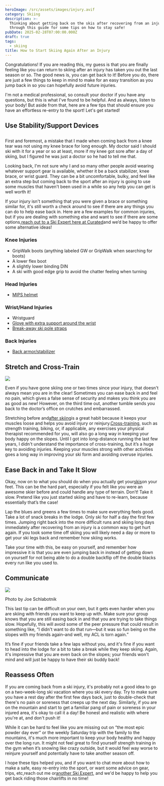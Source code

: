 ```yaml
---
heroImage: /src/assets/images/injury.avif
category: Skiing
description: >-
  Thinking about getting back on the skis after recovering from an injury? Read
  through this guide for some tips on how to stay safe!
pubDate: 2025-02-28T07:00:00.000Z
draft: true
tags:
  - skiing
title: How to Start Skiing Again After an Injury
---
```


Congratulations! If you are reading this, my guess is that you are finally feeling like you can return to skiing after an injury has taken you out the last season or so. The good news is, you can get back to it! Before you do, there are just a few things to keep in mind to make for an easy transition as you jump back in so you can hopefully avoid future injuries.

I'm not a medical professional, so consult your doctor if you have any questions, but this is what I've found to be helpful. And as always, listen to your body! But aside from that, here are a few tips that should ensure you have an effortless re-entry to the sport! Let's get started!

## Use Stability/Support Devices

##

First and foremost, a mistake that I made when coming back from a knee tear was not using my knee brace for long enough. My doctor said I should ski with it for a year or so at least, more if my knee got sore after a day of skiing, but I figured he was just a doctor so he had to tell me that.

Looking back, I'm not sure why I and so many other people avoid wearing whatever support gear is available, whether it be a back stabilizer, knee brace, or wrist guard. They can be a bit uncomfortable, bulky, and feel like an extra step but coming back to the sport after an injury is going to use some muscles that haven't been used in a while so any help you can get is well worth it!

If your injury isn't something that you were given a brace or something similar for, it's still worth a check around to see if there are any things you can do to help ease back in. Here are a few examples for common injuries, but if you are dealing with something else and want to see if there are some options,[reach out to a Ski Expert here at Curated](https://www.curated.com/d/winter-sports?ref=journal)and we’d be happy to offer some alternative ideas!

### Knee Injuries

- GripWalk boots (anything labeled GW or GripWalk when searching for boots)
- A lower flex boot
- A slightly lower binding DIN
- A ski with good edge grip to avoid the chatter feeling when turning

### Head Injuries

- [MIPS helmet](https://www.curated.com/journal/567000/what-is-mips-and-how-can-it-protect-you-from-brain-injury?ref=journal)

### Wrist/Hand Injuries

- Wristguard
- [Glove with extra support around the wrist](https://www.dakine.com/products/wristguard-glove?ref=journal)
- [Break-away ski pole straps](https://www.moosejaw.com/product/scott-usa-scrapper-srs-ski-pole/_10504120?ref=journal)

### Back Injuries

- [Back armor/stabilizer](https://www.amazon.com/POC-System-Racing-Protection-Uranium/dp/B07C8T15HB/ref=sr/_1/_2?keywords=ski+back+protector&qid=1647464745&sr=8-2&ref=journal)

## Stretch and Cross-Train

![](/uploads/injury/stretch.avif)

Even if you have gone skiing one or two times since your injury, that doesn't always mean you are in the clear! Sometimes you can ease back in and feel no pain, which gives a false sense of security and makes you think you are as good as new! However, on the third time out, another tumble sends you back to the doctor’s office on crutches and embarrassed.

Stretching before and[after skiing](https://www.curated.com/journal/709002/the-best-stretches-for-loosening-up-after-a-day-of-skiing?ref=journal)is a great habit because it keeps your muscles loose and helps you avoid injury or reinjury.[Cross-training](https://www.curated.com/journal/44000/9-exercises-to-get-you-ready-for-the-slopes?ref=journal), such as strength training, biking, or, if applicable, any exercises your physical therapist recommended for you, will also go a long way in keeping your body happy on the slopes. Until I got into long-distance running the last few years, I didn't understand the importance of cross-training, but it’s a huge key to avoiding injuries. Keeping your muscles strong with other activities goes a long way in improving your ski form and avoiding overuse injuries.

## Ease Back in and Take It Slow

Okay, now on to what you should do when you actually get your[skis](https://www.curated.com/c/skis?ref=journal)on your feet. This can be the hard part, especially if you felt like you were an awesome skier before and could handle any type of terrain. Don’t! Take it slow. Pretend like you just started skiing and have to re-learn, because essentially that’s the case!

Lap the blues and greens a few times to make sure everything feels good. Take a lot of snack breaks in the lodge. Only ski for half a day the first few times. Jumping right back into the more difficult runs and skiing long days immediately after recovering from an injury is a common way to get hurt again. If you took some time off skiing you will likely need a day or more to get your ski legs back and remember how skiing works.

Take your time with this, be easy on yourself, and remember how impressive it is that you are even jumping back in instead of getting down on yourself for not being able to do a double backflip off the double blacks every run like you used to.

## Communicate

![](/uploads/injury/comm.avif)

Photo by Joe Schlabotnik

This last tip can be difficult on your own, but it gets even harder when you are skiing with friends you want to keep up with. Make sure your group knows that you are still easing back in and that you are trying to take things slow. Hopefully, this will avoid some of the peer pressure that could result in something like, “I didn't want to do that run—but it was so fun being on the slopes with my friends again–and well, my ACL is torn again.”

It’s fine if your friends take a few laps without you, and it's fine if you want to head into the lodge for a bit to take a break while they keep skiing. Again, it's impressive that you are even back on the slopes; your friends won't mind and will just be happy to have their ski buddy back!

## Reassess Often

If you are coming back from a ski injury, it's probably not a good idea to go on a two-week-long ski vacation where you ski every day. Try to make sure you have a rest day after the first few days back, just to double-check that there's no pain or soreness that creeps up the next day. Similarly, if you are on the mountain and start to get a familiar pang of pain or soreness in your injured area, it's okay to call it a day! Be honest and realistic with where you're at, and don't push it!

While it can be hard to feel like you are missing out on “the most epic powder day ever” or the weekly Saturday trip with the family to the mountains, it's much more important to keep your body healthy and happy over the long run. It might not feel great to find yourself strength training in the gym when it’s snowing like crazy outside, but it would feel way worse to reinjure yourself and potentially have to take another season off.

I hope these tips helped you, and if you want to chat more about how to make a safe, easy re-entry into the sport, or want some advice on gear, trips, etc,reach out me or[another Ski Expert](https://www.curated.com/d/winter-sports?ref=journal), and we'd be happy to help you get back riding those chairlifts in no time!
